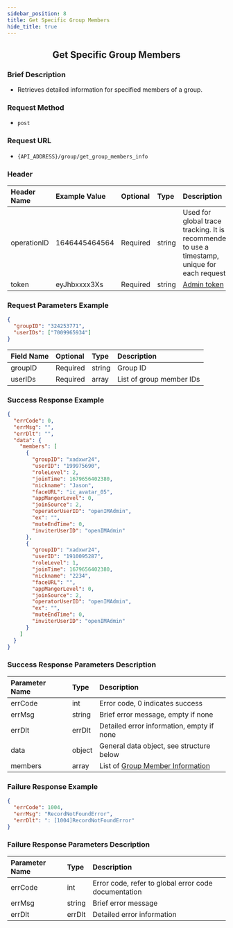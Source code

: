 ```yaml
---
sidebar_position: 8
title: Get Specific Group Members
hide_title: true
---
```


<center>

## Get Specific Group Members

</center>

### Brief Description
- Retrieves detailed information for specified members of a group.

### Request Method
- `post`

### Request URL
- `{API_ADDRESS}/group/get_group_members_info`


### Header
| Header Name | Example Value    | Optional | Type   | Description                                                                 |
|:------------|:-----------------|:---------|:-------|:---------------------------------------------------------------------------|
| operationID | 1646445464564    | Required | string | Used for global trace tracking. It is recommended to use a timestamp, unique for each request |
| token       | eyJhbxxxx3Xs     | Required | string | [Admin token](/restapi/apis/authenticationManagement/getAdminToken) |

### Request Parameters Example

```json
{
  "groupID": "324253771",
  "userIDs": ["7009965934"]
}
```

| Field Name | Optional | Type   | Description           |
|:-----------|:---------|:-------|:----------------------|
| groupID    | Required | string | Group ID              |
| userIDs    | Required | array  | List of group member IDs |

### Success Response Example

```json
{
  "errCode": 0,
  "errMsg": "",
  "errDlt": "",
  "data": {
    "members": [
      {
        "groupID": "xadxwr24",
        "userID": "199975690",
        "roleLevel": 2,
        "joinTime": 1679656402380,
        "nickname": "Jason",
        "faceURL": "ic_avatar_05",
        "appMangerLevel": 0,
        "joinSource": 2,
        "operatorUserID": "openIMAdmin",
        "ex": "",
        "muteEndTime": 0,
        "inviterUserID": "openIMAdmin"
      },
      {
        "groupID": "xadxwr24",
        "userID": "1910095287",
        "roleLevel": 1,
        "joinTime": 1679656402380,
        "nickname": "2234",
        "faceURL": "",
        "appMangerLevel": 0,
        "joinSource": 2,
        "operatorUserID": "openIMAdmin",
        "ex": "",
        "muteEndTime": 0,
        "inviterUserID": "openIMAdmin"
      }
    ]
  }
}
```

### Success Response Parameters Description

| Parameter Name | Type   | Description                                |
|:---------------|:-------|:-------------------------------------------|
| errCode        | int    | Error code, 0 indicates success            |
| errMsg         | string | Brief error message, empty if none         |
| errDlt         | errDlt | Detailed error information, empty if none  |
| data           | object | General data object, see structure below   |
| members        | array  | List of [Group Member Information](/restapi/commonFields#groupmemberinfo) |

### Failure Response Example

```json
{
  "errCode": 1004,
  "errMsg": "RecordNotFoundError",
  "errDlt": ": [1004]RecordNotFoundError"
}
```

### Failure Response Parameters Description

| Parameter Name | Type   | Description                                      |
|:---------------|:-------|:-------------------------------------------------|
| errCode        | int    | Error code, refer to global error code documentation |
| errMsg         | string | Brief error message                              |
| errDlt         | errDlt | Detailed error information                       |
